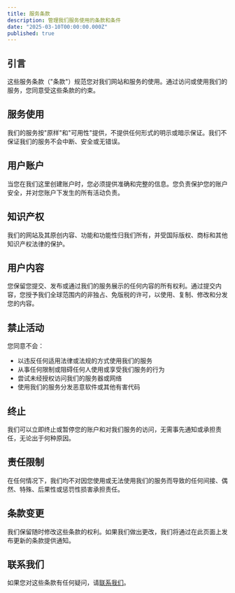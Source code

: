 ```yaml
---
title: 服务条款
description: 管理我们服务使用的条款和条件
date: "2025-03-10T00:00:00.000Z"
published: true
---
```


## 引言

这些服务条款（"条款"）规范您对我们网站和服务的使用。通过访问或使用我们的服务，您同意受这些条款的约束。

## 服务使用

我们的服务按"原样"和"可用性"提供，不提供任何形式的明示或暗示保证。我们不保证我们的服务不会中断、安全或无错误。

## 用户账户

当您在我们这里创建账户时，您必须提供准确和完整的信息。您负责保护您的账户安全，并对您账户下发生的所有活动负责。

## 知识产权

我们的网站及其原创内容、功能和功能性归我们所有，并受国际版权、商标和其他知识产权法律的保护。

## 用户内容

您保留您提交、发布或通过我们的服务展示的任何内容的所有权利。通过提交内容，您授予我们全球范围内的非独占、免版税的许可，以使用、复制、修改和分发您的内容。

## 禁止活动

您同意不会：

- 以违反任何适用法律或法规的方式使用我们的服务
- 从事任何限制或阻碍任何人使用或享受我们服务的行为
- 尝试未经授权访问我们的服务器或网络
- 使用我们的服务分发恶意软件或其他有害代码

## 终止

我们可以立即终止或暂停您的账户和对我们服务的访问，无需事先通知或承担责任，无论出于何种原因。

## 责任限制

在任何情况下，我们均不对因您使用或无法使用我们的服务而导致的任何间接、偶然、特殊、后果性或惩罚性损害承担责任。

## 条款变更

我们保留随时修改这些条款的权利。如果我们做出更改，我们将通过在此页面上发布更新的条款提供通知。

## 联系我们

如果您对这些条款有任何疑问，请[联系我们](/contact)。